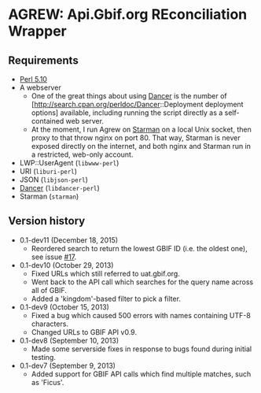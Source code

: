 = AGREW: Api.Gbif.org REconciliation Wrapper =

== Requirements ==
* [http://www.perl.org/ Perl 5.10]
* A webserver
** One of the great things about using [http://www.perldancer.org/ Dancer] is the number of [http://search.cpan.org/perldoc/Dancer::Deployment deployment options] available, including running the script directly as a self-contained web server.
** At the moment, I run Agrew on [http://search.cpan.org/~miyagawa/Starman Starman] on a local Unix socket, then proxy to that throw nginx on port 80. That way, Starman is never exposed directly on the internet, and both nginx and Starman run in a restricted, web-only account.
* LWP::UserAgent (<tt>libwww-perl</tt>)
* URI (<tt>liburi-perl</tt>)
* JSON (<tt>libjson-perl</tt>)
* [http://search.cpan.org/~yanick/Dancer/ Dancer] (<tt>libdancer-perl</tt>)
* Starman (<tt>starman</tt>)

==Version history==
* 0.1-dev11 (December 18, 2015)
** Reordered search to return the lowest GBIF ID (i.e. the oldest one), see issue [https://github.com/gaurav/taxrefine/issues/17 #17].
* 0.1-dev10 (October 29, 2013)
** Fixed URLs which still referred to uat.gbif.org.
** Went back to the API call which searches for the query name across all of GBIF.
** Added a 'kingdom'-based filter to pick a filter.
* 0.1-dev9 (October 15, 2013)
** Fixed a bug which caused 500 errors with names containing UTF-8 characters.
** Changed URLs to GBIF API v0.9.
* 0.1-dev8 (September 10, 2013)
** Made some serverside fixes in response to bugs found during initial testing.
* 0.1-dev7 (September 9, 2013)
** Added support for GBIF API calls which find multiple matches, such as 'Ficus'.

